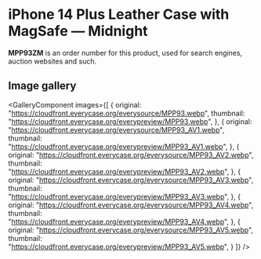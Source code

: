 
# iPhone 14 Plus Leather Case with MagSafe — Midnight

<Callout type='info' emoji='👉🏻'>**MPP93ZM** is an order number for this product, used for search engines, auction websites and such.</Callout>

## Image gallery

<GalleryComponent
    images={[
      {
        original: "https://cloudfront.everycase.org/everysource/MPP93.webp",
        thumbnail: "https://cloudfront.everycase.org/everypreview/MPP93.webp",
      },
      {
        original: "https://cloudfront.everycase.org/everysource/MPP93_AV1.webp",
        thumbnail: "https://cloudfront.everycase.org/everypreview/MPP93_AV1.webp",
      },
      {
        original: "https://cloudfront.everycase.org/everysource/MPP93_AV2.webp",
        thumbnail: "https://cloudfront.everycase.org/everypreview/MPP93_AV2.webp",
      },
      {
        original: "https://cloudfront.everycase.org/everysource/MPP93_AV3.webp",
        thumbnail: "https://cloudfront.everycase.org/everypreview/MPP93_AV3.webp",
      },
      {
        original: "https://cloudfront.everycase.org/everysource/MPP93_AV4.webp",
        thumbnail: "https://cloudfront.everycase.org/everypreview/MPP93_AV4.webp",
      },
      {
        original: "https://cloudfront.everycase.org/everysource/MPP93_AV5.webp",
        thumbnail: "https://cloudfront.everycase.org/everypreview/MPP93_AV5.webp",
      }
    ]}
  />

